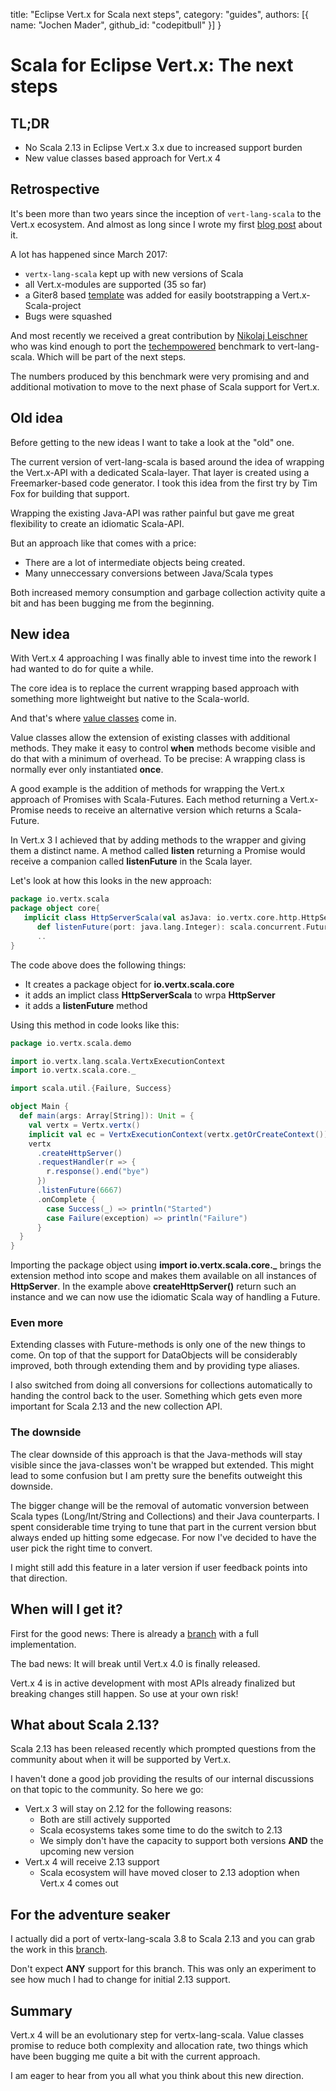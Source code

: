   title: "Eclipse Vert.x for Scala next steps",
  category: "guides",
  authors: [{
    name: "Jochen Mader",
    github_id: "codepitbull"
  }]
}

# Scala for Eclipse Vert.x: The next steps

## TL;DR

- No Scala 2.13 in Eclipse Vert.x 3.x due to increased support burden
- New value classes based approach for Vert.x 4

## Retrospective

It's been more than two years since the inception of `vert-lang-scala` to the Vert.x ecosystem. And almost as long since I wrote my first [blog post](https://vertx.io/blog/scala-is-here/) about it.

A lot has happened since March 2017:

- `vertx-lang-scala` kept up with new versions of Scala
- all Vert.x-modules are supported (35 so far)
- a Giter8 based [template](https://github.com/vert-x3/vertx-scala.g8) was added for easily bootstrapping a Vert.x-Scala-project
- Bugs were squashed

And most recently we received a great contribution by [Nikolaj Leischner](https://github.com/NikolajLeischner) who was kind enough to port the [techempowered](https://github.com/TechEmpower/FrameworkBenchmarks/tree/master/frameworks/Scala/vertx-web-scala) benchmark to vert-lang-scala. Which will be part of the next steps.

The numbers produced by this benchmark were very promising and and additional motivation to move to the next phase of Scala support for Vert.x.

## Old idea

Before getting to the new ideas I want to take a look at the "old" one.

The current version of vert-lang-scala is based around the idea of wrapping the Vert.x-API with a dedicated Scala-layer. That layer is created using a Freemarker-based code generator. I took this idea from the first try by Tim Fox for building that support.

Wrapping the existing Java-API was rather painful but gave me great flexibility to create an idiomatic Scala-API.

But an approach like that comes with a price:

- There are a lot of intermediate objects being created.
- Many unneccessary conversions between Java/Scala types

Both increased memory consumption and garbage collection activity quite a bit and has been bugging me from the beginning.

## New idea

With Vert.x 4 approaching I was finally able to invest time into the rework I had wanted to do for quite a while.

The core idea is to replace the current wrapping based approach with something more lightweight but native to the Scala-world.

And that's where [value classes](https://docs.scala-lang.org/overviews/core/value-classes.html) come in.

Value classes allow the extension of existing classes with additional methods. They make it easy to control **when** methods become visible and do that with a minimum of overhead. To be precise: A wrapping class is normally ever only instantiated **once**.

A good example is the addition of methods for wrapping the Vert.x approach of Promises with Scala-Futures. Each method returning a Vert.x-Promise needs to receive an alternative version which returns a Scala-Future.

In Vert.x 3 I achieved that by adding methods to the wrapper and giving them a distinct name. A method called **listen** returning a Promise would receive a companion called **listenFuture** in the Scala layer.

Let's look at how this looks in the new approach:

```scala
package io.vertx.scala
package object core{
   implicit class HttpServerScala(val asJava: io.vertx.core.http.HttpServer) extends AnyVal {
      def listenFuture(port: java.lang.Integer): scala.concurrent.Future[io.vertx.core.http.HttpServer] = {..}
      ..
}
```

The code above does the following things:

- It creates a package object for **io.vertx.scala.core**
- it adds an implict class **HttpServerScala** to wrpa **HttpServer**
- it adds a **listenFuture** method

Using this method in code looks like this:

```scala
package io.vertx.scala.demo

import io.vertx.lang.scala.VertxExecutionContext
import io.vertx.scala.core._

import scala.util.{Failure, Success}

object Main {
  def main(args: Array[String]): Unit = {
    val vertx = Vertx.vertx()
    implicit val ec = VertxExecutionContext(vertx.getOrCreateContext())
    vertx
      .createHttpServer()
      .requestHandler(r => {
        r.response().end("bye")
      })
      .listenFuture(6667)
      .onComplete {
        case Success(_) => println("Started")
        case Failure(exception) => println("Failure")
      }
  }
}
```

Importing the package object using **import io.vertx.scala.core._** brings the extension method into scope and makes them available on all instances of **HttpServer**. In the example above **createHttpServer()** return such an instance and we can now use the idiomatic Scala way of handling a Future.

### Even more

Extending classes with Future-methods is only one of the new things to come. On top of that the support for DataObjects will be considerably improved, both through extending them and by providing type aliases.

I also switched from doing all conversions for collections automatically to handing the control back to the user. Something which gets even more important for Scala 2.13 and the new collection API.

### The downside

The clear downside of this approach is that the Java-methods will stay visible since the java-classes won't be wrapped but extended. This might lead to some confusion but I am pretty sure the benefits outweight this downside.

The bigger change will be the removal of automatic vonversion between Scala types (Long/Int/String and  Collections) and their Java counterparts. I spent considerable time trying to tune that part in the current version bbut always ended up hitting some edgecase. For now I've decided to have the user pick the right time to convert.

I might still add this feature in a later version if user feedback points into that direction.

## When will I get it?

First for the good news: There is already a [branch](https://github.com/vert-x3/vertx-lang-scala/tree/4.0) with a full implementation.

The bad news: It will break until Vert.x 4.0 is finally released.

Vert.x 4 is in active development with most APIs already finalized but breaking changes still happen. So use at your own risk!

## What about Scala 2.13?

Scala 2.13 has been released recently which prompted questions from the community about when it will be supported by Vert.x.

I haven't done a good job providing the results of our internal discussions on that topic to the community. So here we go:

- Vert.x 3 will stay on 2.12 for the following reasons:
  - Both are still actively supported
  - Scala ecosystems takes some time to do the switch to 2.13
  - We simply don't have the capacity to support both versions **AND** the upcoming new version
- Vert.x 4 will receive 2.13 support
  - Scala ecosystem will have moved closer to 2.13 adoption when Vert.x 4 comes out

## For the adventure seaker

I actually did a port of vertx-lang-scala 3.8 to Scala 2.13 and you can grab the work in this [branch](https://github.com/vert-x3/vertx-lang-scala/tree/3.8_2.13).

Don't expect **ANY** support for this branch. This was only an experiment to see how much I had to change for initial 2.13 support.

## Summary

Vert.x 4 will be an evolutionary step for vertx-lang-scala. Value classes promise to reduce both complexity and allocation rate, two things which have been bugging me quite a bit with the current approach.

I am eager to hear from you all what you think about this new direction.
